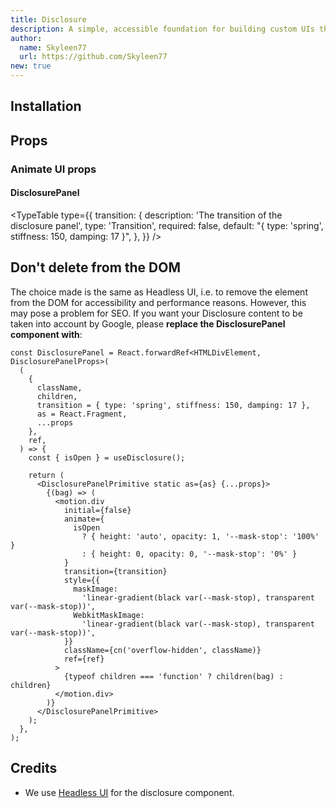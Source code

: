 ```yaml
---
title: Disclosure
description: A simple, accessible foundation for building custom UIs that show and hide content, like togglable accordion panels.
author:
  name: Skyleen77
  url: https://github.com/Skyleen77
new: true
---
```


<ComponentPreview name="headless-disclosure-demo" />

## Installation

<ComponentInstallation name="headless-disclosure" />

## Props

<div className="flex flex-row gap-x-3">
  <ExternalLink href="https://headlessui.com/react/disclosure" text="Docs" />
  <ExternalLink
    href="https://headlessui.com/react/disclosure#component-api"
    text="API Reference"
  />
</div>

### Animate UI props

#### DisclosurePanel

<TypeTable
  type={{
    transition: {
      description: 'The transition of the disclosure panel',
      type: 'Transition',
      required: false,
      default: "{ type: 'spring', stiffness: 150, damping: 17 }",
    },
  }}
/>

## Don't delete from the DOM

The choice made is the same as Headless UI, i.e. to remove the element from the DOM for accessibility and performance reasons. However, this may pose a problem for SEO. If you want your Disclosure content to be taken into account by Google, please **replace the DisclosurePanel component with**:

```tsx title="components/animate-ui/headless-disclosure.tsx"
const DisclosurePanel = React.forwardRef<HTMLDivElement, DisclosurePanelProps>(
  (
    {
      className,
      children,
      transition = { type: 'spring', stiffness: 150, damping: 17 },
      as = React.Fragment,
      ...props
    },
    ref,
  ) => {
    const { isOpen } = useDisclosure();

    return (
      <DisclosurePanelPrimitive static as={as} {...props}>
        {(bag) => (
          <motion.div
            initial={false}
            animate={
              isOpen
                ? { height: 'auto', opacity: 1, '--mask-stop': '100%' }
                : { height: 0, opacity: 0, '--mask-stop': '0%' }
            }
            transition={transition}
            style={{
              maskImage:
                'linear-gradient(black var(--mask-stop), transparent var(--mask-stop))',
              WebkitMaskImage:
                'linear-gradient(black var(--mask-stop), transparent var(--mask-stop))',
            }}
            className={cn('overflow-hidden', className)}
            ref={ref}
          >
            {typeof children === 'function' ? children(bag) : children}
          </motion.div>
        )}
      </DisclosurePanelPrimitive>
    );
  },
);
```

## Credits

- We use [Headless UI](https://headlessui.com/react/disclosure) for the disclosure component.
